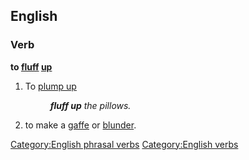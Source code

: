 ==English==

===Verb===
'''to [[fluff]] [[up]]'''

# To [[plump up]]
#:'''''fluff up''' the pillows.''
# {{idiomatic}} to make a [[gaffe]] or [[blunder]].

[[Category:English phrasal verbs]]
[[Category:English verbs]]